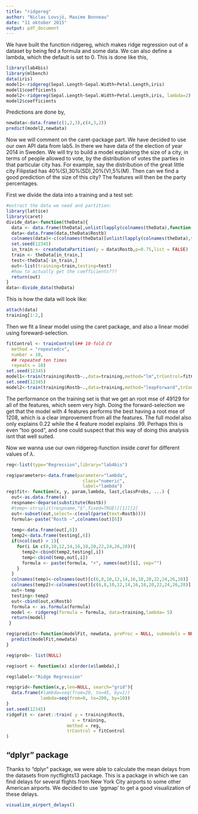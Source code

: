 ```yaml
---
title: "ridgereg"
author: "Niclas Lovsjö, Maxime Bonneau"
date: "11 oktober 2015"
output: pdf_document
---
```


We have built the function ridgereg, which makes ridge regression out of a dataset by being fed a formula and some data. We can also define a lambda, which the default is set to 0. This is done like this,

```r
library(lab4bis)
library(mlbench)
data(iris)
model1<-ridgereg(Sepal.Length~Sepal.Width+Petal.Length,iris)
model1$coefficients
model2<-ridgereg(Sepal.Length~Sepal.Width+Petal.Length,iris, lambda=2)
model2$coefficients
```
  
Predictions are done by,
  
```r
newdata<-data.frame(c(1,2,3),c(4,3,2))
predict(model2,newdata)
```


Now we will comment on the caret-package part. We have decided to use our own API data from lab5. In there we have data of the election of year 2014 in Sweden. We will try to build a model explaining the size of a city, in terms of people allowed to vote, by the distribution of votes the parties in that particular city has. For example, say the distribution of the great little city Filipstad has 40%(S),30%(SD),20%(V),5%(M). Then can we find a good prediction of the size of this city? The features will then be the party percentages.  
  
First we divide the data into a training and a test set:
```r
#extract the data we need and partition:
library(lattice)
library(caret)
divide_data<-function(theData){
  data <- data.frame(theData[,unlist(lapply(colnames(theData),function(y) substr(y,start=nchar(y)-2,stop=nchar(y))))=="tal"])
  data<-data.frame(data,theData$Rostb)
  colnames(data)<-c(colnames(theData)[unlist(lapply(colnames(theData),function(y) substr(y,start=nchar(y)-2,stop=nchar(y))))=="tal"],"Rostb")
  set.seed(12345)
  in_train <- createDataPartition(y = data$Rostb,p=0.75,list = FALSE)
  train <- theData[in_train,]
  test<-theData[-in_train,]
  out<-list(training=train,testing=test)
  #how to actually get the coefficients???
  return(out)
}
data<-divide_data(theData)
```
  
This is how the data will look like:
```r
attach(data)
training[1:2,]
```
  
Then we fit a linear model using the caret package, and also a linear model using foreward-selection.  
  
```r
fitControl <- trainControl(## 10-fold CV
  method = "repeatedcv",
  number = 10,
  ## repeated ten times
  repeats = 10)
set.seed(12345)
model1<-train(training$Rostb~.,data=training,method="lm",trControl=fitControl)
set.seed(12345)
model2<-train(training$Rostb~.,data=training,method="leapForward",trControl=fitControl)
```
  
The performance on the training set is that we get an root mse of 49129 for all of the features, which seem very high. Doing the forward-selection we get that the model with 4 features performs the best having a root mse of 1208, which is a clear improvement from all the features. The full model also only explains 0.22 while the 4 feature model explains .99. Perhaps this is even "too good", and one could suspect that this way of doing this analysis isnt that well suited. 
  
Now we wanna use our own ridgereg-function inside $\textit{caret}$ for different values of $\lambda$.  
  
```r
reg<-list(type="Regression",library="lab4bis")

reg$parameters<-data.frame(parameter="lambda",
                             class="numeric",
                             label="lambda")
reg$fit<- function(x, y, param,lambda, last,classProbs, ...) {
  out<-as.data.frame(x)
  respname<-deparse(substitute(Rostb))
  #temp<-strsplit(respname,"$",fixed=TRUE)[[1]][2]
  out<-subset(out,select=-c(eval(parse(text=Rostb))))
  formula<-paste("Rostb ~",colnames(out)[6])
  
  temp<-data.frame(out[,6])
  temp2<-data.frame(testing[,6])
  if(ncol(out) > 1){
    for(i in c(8,10,12,14,16,18,20,22,24,26,28)){
      temp2<-cbind(temp2,testing[,i])
      temp<-cbind(temp,out[,i])
      formula <- paste(formula, "+", names(out)[i], sep="")
    }
  }
  colnames(temp)<-colnames(out)[c(6,8,10,12,14,16,18,20,22,24,26,28)]
  colnames(temp2)<-colnames(out)[c(6,8,10,12,14,16,18,20,22,24,26,28)]
  out<-temp
  testing<-temp2
  out<-cbind(out,x$Rostb)
  formula <- as.formula(formula)
  model <- ridgereg(formula = formula, data=training,lambda= 5)
  return(model)
 }

reg$predict<-function(modelFit, newdata, preProc = NULL, submodels = NULL){
  predict(modelFit,newdata)
}

reg$prob<- list(NULL)

reg$sort <- function(x) x[order(x$lambda),]

reg$label<-"Ridge Regression"

reg$grid<-function(x,y,len=NULL, search="grid"){
  data.frame(#lambda=seq(from=20, to=45, by=1))
             lambda=seq(from=0, to=200, by=10))
}
set.seed(12345)
ridgeFit <- caret::train( y = training$Rostb,
                         x = training,
                       method = reg,
                       trControl = fitControl
)
```

## "dplyr" package

Thanks to "dplyr" package, we were able to calculate the mean delays from the datasets from nycflights13 package.
This is a package in which we can find delays for several flights from New York City airports to some other American airports. We decided to use 'ggmap' to get a good visualization of these delays.

```r
visualize_airport_delays()
```

